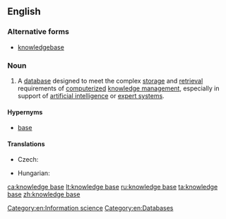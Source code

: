 {{also|knowledgebase}}
==English==
{{wikipedia}}

===Alternative forms===
* [[knowledgebase]] {{qualifier|less common}}

===Noun===
{{en-noun}}

# A [[database]] designed to meet the complex [[storage]] and [[retrieval]] requirements of [[computerize]]d [[knowledge management]], especially in support of [[artificial intelligence]] or [[expert system]]s.

====Hypernyms====
* [[base]]

====Translations====
{{trans-top|database}}
* Czech: {{t|cs|znalostní báze|f}}
{{trans-mid}}
* Hungarian: {{t|hu|tudásbázis}}
{{trans-bottom}}

[[Category:en:Information science]]
[[Category:en:Databases]]

[[ca:knowledge base]]
[[lt:knowledge base]]
[[ru:knowledge base]]
[[ta:knowledge base]]
[[zh:knowledge base]]